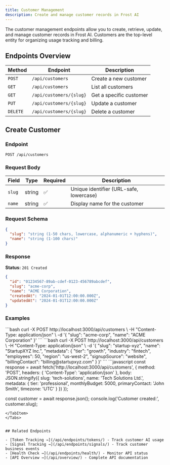 ```yaml
---
title: Customer Management
description: Create and manage customer records in Frost AI
---
```



The customer management endpoints allow you to create, retrieve, update, and manage customer records in Frost AI. Customers are the top-level entity for organizing usage tracking and billing.

## Endpoints Overview

| Method | Endpoint | Description |
|--------|----------|-------------|
| `POST` | `/api/customers` | Create a new customer |
| `GET` | `/api/customers` | List all customers |
| `GET` | `/api/customers/{slug}` | Get a specific customer |
| `PUT` | `/api/customers/{slug}` | Update a customer |
| `DELETE` | `/api/customers/{slug}` | Delete a customer |


## Create Customer

### Endpoint

```http
POST /api/customers
```

### Request Body

| Field | Type | Required | Description |
|-------|------|----------|-------------|
| `slug` | string | ✅ | Unique identifier (URL-safe, lowercase) |
| `name` | string | ✅ | Display name for the customer |

### Request Schema

```json
{
  "slug": "string (1-50 chars, lowercase, alphanumeric + hyphens)",
  "name": "string (1-100 chars)"
}
```

### Response

**Status:** `201 Created`

```json
{
  "id": "01234567-89ab-cdef-0123-456789abcdef",
  "slug": "acme-corp",
  "name": "ACME Corporation",
  "createdAt": "2024-01-01T12:00:00.000Z",
  "updatedAt": "2024-01-01T12:00:00.000Z"
}
```

### Examples

<Tabs>
<TabItem label="Basic Customer">
```bash
curl -X POST http://localhost:3000/api/customers \
  -H "Content-Type: application/json" \
  -d '{
    "slug": "acme-corp",
    "name": "ACME Corporation"
  }'
```
</TabItem>

<TabItem label="With Metadata">
```bash
curl -X POST http://localhost:3000/api/customers \
  -H "Content-Type: application/json" \
  -d '{
    "slug": "startup-xyz",
    "name": "StartupXYZ Inc.",
    "metadata": {
      "tier": "growth",
      "industry": "fintech",
      "employees": 50,
      "region": "us-west-2",
      "signupSource": "website",
      "billingContact": "billing@startupxyz.com"
    }
  }'
```
</TabItem>

<TabItem label="JavaScript">
```javascript
const response = await fetch('http://localhost:3000/api/customers', {
  method: 'POST',
  headers: { 'Content-Type': 'application/json' },
  body: JSON.stringify({
    slug: 'tech-solutions',
    name: 'Tech Solutions Ltd.',
    metadata: {
      tier: 'professional',
      monthlyBudget: 5000,
      primaryContact: 'John Smith',
      timezone: 'UTC'
    }
  })
});

const customer = await response.json();
console.log('Customer created:', customer.slug);
```
</TabItem>
</Tabs>


## Related Endpoints

- [Token Tracking →](/api/endpoints/tokens/) - Track customer AI usage
- [Signal Tracking →](/api/endpoints/signals/) - Track customer business events
- [Health Check →](/api/endpoints/health/) - Monitor API status
- [API Overview →](/api/overview/) - Complete API documentation